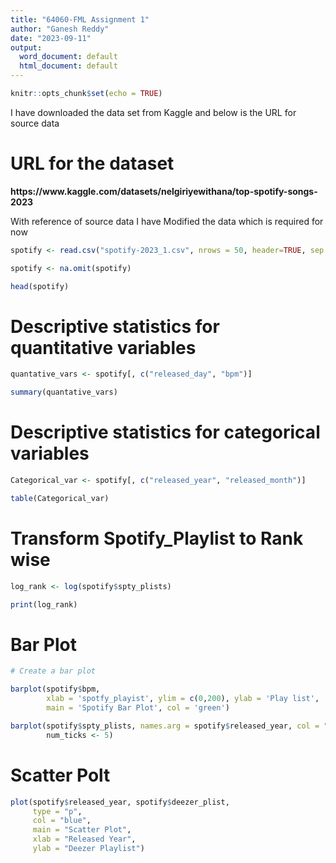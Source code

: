 ```yaml
---
title: "64060-FML Assignment 1"
author: "Ganesh Reddy"
date: "2023-09-11"
output:
  word_document: default
  html_document: default
---
```


```r
knitr::opts_chunk$set(echo = TRUE)
```

I have downloaded the data set from Kaggle and below is the URL for source data

# URL for the dataset

**https://www.kaggle.com/datasets/nelgiriyewithana/top-spotify-songs-2023**

With reference of source data I have Modified the data which is required for now

```r

spotify <- read.csv("spotify-2023_1.csv", nrows = 50, header=TRUE, sep = ",")

spotify <- na.omit(spotify)

head(spotify)


```

# Descriptive statistics for quantitative variables

```r

quantative_vars <- spotify[, c("released_day", "bpm")]

summary(quantative_vars)

```

# Descriptive statistics for categorical variables

```r

Categorical_var <- spotify[, c("released_year", "released_month")]

table(Categorical_var)


```
# Transform Spotify_Playlist to Rank wise

```r

log_rank <- log(spotify$spty_plists)

print(log_rank)

```

# Bar Plot

```r
# Create a bar plot

barplot(spotify$bpm,
        xlab = 'spotfy_playist', ylim = c(0,200), ylab = 'Play list',
        main = 'Spotify Bar Plot', col = 'green')

barplot(spotify$spty_plists, names.arg = spotify$released_year, col = "blue", main = "Bar Plot", ylab = "Spotify Paylist", ylim = c(0,50000),
        num_ticks <- 5)
```

# Scatter Polt

```r

plot(spotify$released_year, spotify$deezer_plist, 
     type = "p",           
     col = "blue",         
     main = "Scatter Plot", 
     xlab = "Released Year",          
     ylab = "Deezer Playlist")
```